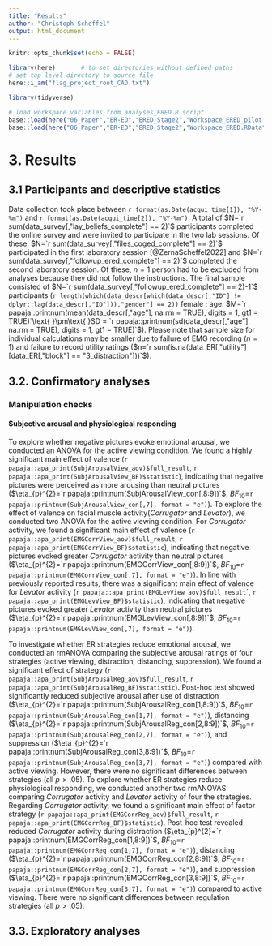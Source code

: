 ```yaml
---
title: "Results"
author: "Christoph Scheffel"
output: html_document
---
```


```r
knitr::opts_chunk$set(echo = FALSE)

library(here)       # to set directories without defined paths
# set top level directory to source file
here::i_am("flag_project_root_CAD.txt")

library(tidyverse)

# load workspace variables from analyses_ERED.R script
base::load(here("06_Paper","ER-ED","ERED_Stage2","Workspace_ERED_pilot.RData"))
base::load(here("06_Paper","ER-ED","ERED_Stage2","Workspace_ERED.RData"))
```

# 3. Results

## 3.1 Participants and descriptive statistics

Data collection took place between `r format(as.Date(acqui_time[1]), "%Y-%m")` and `r format(as.Date(acqui_time[2]), "%Y-%m")`.
A total of $N=`r sum(data_survey[,"lay_beliefs_complete"] == 2)`$ participants completed the online survey and were invited to participate in the two lab sessions.
Of these, $N=`r sum(data_survey[,"files_coged_complete"] == 2)`$ participated in the first laboratory session [@ZernaScheffel2022] and $N=`r sum(data_survey[,"followup_ered_complete"] == 2)`$ completed the second laboratory session.
Of these, $n=1$ person had to be excluded from analyses because they did not follow the instructions.
The final sample consisted of $N=`r sum(data_survey[,"followup_ered_complete"] == 2)-1`$ participants (`r length(which(data_descr[which(data_descr[,"ID"] != dplyr::lag(data_descr[,"ID"])),"gender"] == 2))` female ; age: $M=`r papaja::printnum(mean(data_descr[,"age"], na.rm = TRUE), digits = 1, gt1 = TRUE)`\text{ }\pm\text{ }SD = `r papaja::printnum(sd(data_descr[,"age"], na.rm = TRUE), digits = 1, gt1 = TRUE)`$).
Please note that sample size for individual calculations may be smaller due to failure of EMG recording ($n=1$) and failure to record utility ratings ($n=`r sum(is.na(data_ER[,"utility"][data_ER[,"block"] == "3_distraction"]))`$).

## 3.2. Confirmatory analyses

### Manipulation checks

#### Subjective arousal and physiological responding
To explore whether negative pictures evoke emotional arousal, we conducted an ANOVA for the active viewing condition. 
We found a highly significant main effect of valence (`r papaja::apa_print(SubjArousalView_aov)$full_result`, `r papaja::apa_print(SubjArousalView_BF)$statistic`), indicating that negative pictures were perceived as more arousing than neutral pictures ($\eta_{p}^{2}=`r papaja::printnum(SubjArousalView_con[,8:9])`$, $BF_{10}=$`r papaja::printnum(SubjArousalView_con[,7], format = "e")`).
To explore the effect of valence on facial muscle activity(*Corrugator* and *Levator*), we conducted two ANOVA for the active viewing condition.
For *Corrugator* activity, we found a significant main effect of valence (`r papaja::apa_print(EMGCorrView_aov)$full_result`, `r papaja::apa_print(EMGCorrView_BF)$statistic`), indicating that negative pictures evoked greater *Corrugator* activity than neutral pictures ($\eta_{p}^{2}=`r papaja::printnum(EMGCorrView_con[,8:9])`$, $BF_{10}=$`r papaja::printnum(EMGCorrView_con[,7], format = "e")`).
In line with previously reported results, there was a significant main effect of valence for *Levator* activity (`r papaja::apa_print(EMGLevView_aov)$full_result`´, `r papaja::apa_print(EMGLevView_BF)$statistic`), indicating that negative pictures evoked greater *Levator* activity than neutral pictures ($\eta_{p}^{2}=`r papaja::printnum(EMGLevView_con[,8:9])`$, $BF_{10}=$`r papaja::printnum(EMGLevView_con[,7], format = "e")`).

To investigate whether ER strategies reduce emotional arousal, we conducted an rmANOVA comparing the subjective arousal ratings of four strategies (active viewing, distraction, distancing, suppression). 
We found a significant effect of strategy (`r papaja::apa_print(SubjArousalReg_aov)$full_result`, `r papaja::apa_print(SubjArousalReg_BF)$statistic`).
Post-hoc test showed significantly reduced subjective arousal after use of distraction ($\eta_{p}^{2}=`r papaja::printnum(SubjArousalReg_con[1,8:9])`$, $BF_{10}=$`r papaja::printnum(SubjArousalReg_con[1,7], format = "e")`), distancing ($\eta_{p}^{2}=`r papaja::printnum(SubjArousalReg_con[2,8:9])`$, $BF_{10}=$`r papaja::printnum(SubjArousalReg_con[2,7], format = "e")`), and suppression ($\eta_{p}^{2}=`r papaja::printnum(SubjArousalReg_con[3,8:9])`$, $BF_{10}=$`r papaja::printnum(SubjArousalReg_con[3,7], format = "e")`) compared with active viewing.
However, there were no significant differences between strategies (all $p>.05$).
To explore whether ER strategies reduce physiological responding, we conducted another two rmANOVAS comparing *Corrugator* activity and *Levator* activity of four the strategies.
Regarding *Corrugator* activity, we found a significant main effect of factor strategy (`r papaja::apa_print(EMGCorrReg_aov)$full_result`, `r papaja::apa_print(EMGCorrReg_BF)$statistic`).
Post-hoc test revealed reduced *Corrugator* activity during distraction ($\eta_{p}^{2}=`r papaja::printnum(EMGCorrReg_con[1,8:9])`$, $BF_{10}=$`r papaja::printnum(EMGCorrReg_con[1,7], format = "e")`), distancing ($\eta_{p}^{2}=`r papaja::printnum(EMGCorrReg_con[2,8:9])`$, $BF_{10}=$`r papaja::printnum(EMGCorrReg_con[2,7], format = "e")`), and suppression ($\eta_{p}^{2}=`r papaja::printnum(EMGCorrReg_con[3,8:9])`$, $BF_{10}=$`r papaja::printnum(EMGCorrReg_con[3,7], format = "e")`) compared to active viewing.
There were no significant differences between regulation strategies (all $p>.05$).

## 3.3. Exploratory analyses